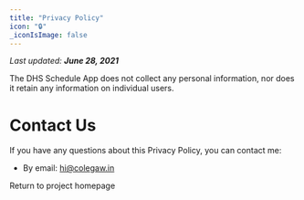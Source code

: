 ```yaml
---
title: "Privacy Policy"
icon: "🔒"
_iconIsImage: false
---
```


_Last updated: **June 28, 2021**_

The DHS Schedule App does not collect any personal information, nor does it retain any information on individual users.

# Contact Us

If you have any questions about this Privacy Policy, you can contact me:

- By email: [hi@colegaw.in](mailto:hi@colegaw.in)

<p />

<PageLink icon="🔙" to="/dhs-schedule">

Return to project homepage

</PageLink>